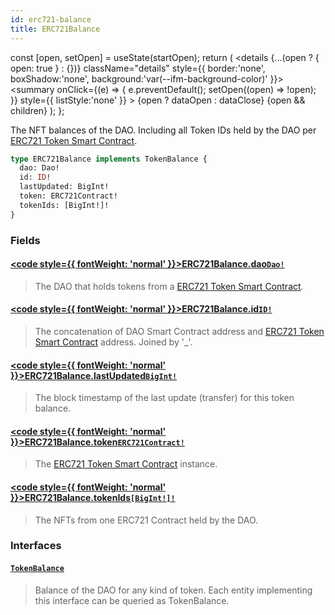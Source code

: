```yaml
---
id: erc721-balance
title: ERC721Balance
---
```









  const [open, setOpen] = useState(startOpen);
  return (
    <details {...(open ? { open: true } : {})} className="details" style={{ border:'none', boxShadow:'none', background:'var(--ifm-background-color)' }}>
      <summary
        onClick={(e) => {
          e.preventDefault();
          setOpen((open) => !open);
        }}
        style={{ listStyle:'none' }}
      >
      {open ? dataOpen : dataClose}
      </summary>
      {open && children}
    </details>
  );
};








The NFT balances of the DAO. Including all Token IDs held by the DAO per [ERC721 Token Smart Contract](https://eips.ethereum.org/EIPS/eip-721).


```graphql
type ERC721Balance implements TokenBalance {
  dao: Dao!
  id: ID!
  lastUpdated: BigInt!
  token: ERC721Contract!
  tokenIds: [BigInt!]!
}
```




### Fields

#### [<code style={{ fontWeight: 'normal' }}>ERC721Balance.<b>dao</b></code>](#)<Bullet />[`Dao!`](/docs/subgraph/reference-guide/objects/dao) <Badge class="badge badge--secondary" text="non-null"/> <Badge class="badge badge--secondary" text="object"/> 
> 
> 
>  The DAO that holds tokens from a [ERC721 Token Smart Contract](https://eips.ethereum.org/EIPS/eip-721). 
> 

#### [<code style={{ fontWeight: 'normal' }}>ERC721Balance.<b>id</b></code>](#)<Bullet />[`ID!`](/docs/subgraph/reference-guide/scalars/id) <Badge class="badge badge--secondary" text="non-null"/> <Badge class="badge badge--secondary" text="scalar"/> 
> 
> 
>  The concatenation of DAO Smart Contract address and [ERC721 Token Smart Contract](https://eips.ethereum.org/EIPS/eip-721) address. Joined by '_'. 
> 

#### [<code style={{ fontWeight: 'normal' }}>ERC721Balance.<b>lastUpdated</b></code>](#)<Bullet />[`BigInt!`](/docs/subgraph/reference-guide/scalars/big-int) <Badge class="badge badge--secondary" text="non-null"/> <Badge class="badge badge--secondary" text="scalar"/> 
> 
> 
>  The block timestamp of the last update (transfer) for this token balance. 
> 

#### [<code style={{ fontWeight: 'normal' }}>ERC721Balance.<b>token</b></code>](#)<Bullet />[`ERC721Contract!`](/docs/subgraph/reference-guide/objects/erc721-contract) <Badge class="badge badge--secondary" text="non-null"/> <Badge class="badge badge--secondary" text="object"/> 
> 
> 
>  The [ERC721 Token Smart Contract](https://eips.ethereum.org/EIPS/eip-721) instance. 
> 

#### [<code style={{ fontWeight: 'normal' }}>ERC721Balance.<b>tokenIds</b></code>](#)<Bullet />[`[BigInt!]!`](/docs/subgraph/reference-guide/scalars/big-int) <Badge class="badge badge--secondary" text="non-null"/> <Badge class="badge badge--secondary" text="scalar"/> 
> 
> 
>  The NFTs from one ERC721 Contract held by the DAO. 
> 

### Interfaces

#### [`TokenBalance`](/docs/subgraph/reference-guide/interfaces/token-balance) <Badge class="badge badge--secondary" text="interface"/> 
> 
> 
> Balance of the DAO for any kind of token. Each entity implementing this interface can be queried as TokenBalance.
> 





